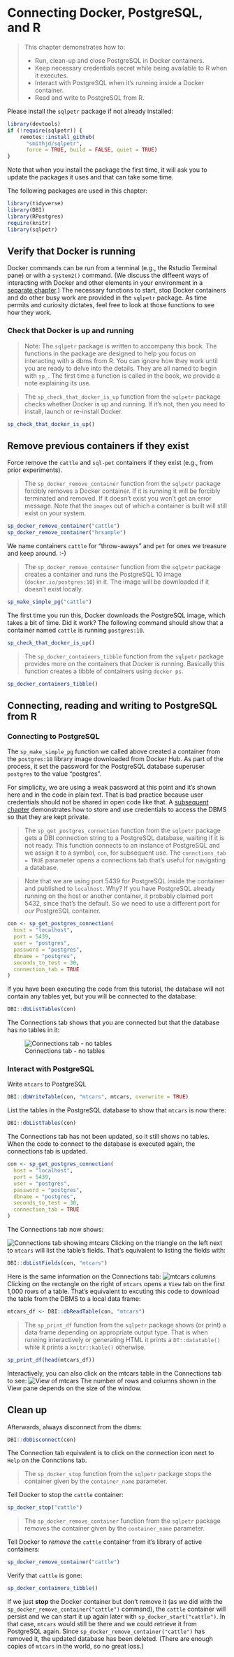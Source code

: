 # Connecting Docker, PostgreSQL, and R {#chapter_connect-docker-postgresql-r}

> This chapter demonstrates how to:
>
>  * Run, clean-up and close PostgreSQL in Docker containers.
>  * Keep necessary credentials secret while being available to R when it executes.
>  * Interact with PostgreSQL when it's running inside a Docker container.
>  * Read and write to PostgreSQL from R.

Please install the `sqlpetr` package if not already installed:
```r
library(devtools)
if (!require(sqlpetr)) {
    remotes::install_github(
      "smithjd/sqlpetr",
      force = TRUE, build = FALSE, quiet = TRUE)
}

```
Note that when you install the package the first time, it will ask you to update the packages it uses and that can take some time.

The following packages are used in this chapter:
```r
library(tidyverse)
library(DBI)
library(RPostgres)
require(knitr)
library(sqlpetr)
```

## Verify that Docker is running

Docker commands can be run from a terminal (e.g., the Rstudio Terminal pane) or with a `system2()` command.  (We discuss the diffeent ways of interacting with Docker and other elements in your environment in a [separate chapter](#your-local-environment).)  The necessary functions to start, stop Docker containers and do other busy work are provided in the `sqlpetr` package.  As time permits and curiosity dictates, feel free to look at those functions to see how they work.

### Check that Docker is up and running

> Note: The `sqlpetr` package is written to accompany this book.  The functions in the package are designed to help you focus on interacting with a dbms from R.  You can ignore how they work until you are ready to delve into the details.  They are all named to begin with `sp_`.  The first time a function is called in the book, we provide a note explaining its use.

> The `sp_check_that_docker_is_up` function from the `sqlpetr` package checks whether Docker is up and running.  If it's not, then you need to install, launch or re-install Docker.

```r
sp_check_that_docker_is_up()
```

## Remove previous containers if they exist
Force remove the `cattle` and `sql-pet` containers if they exist (e.g., from prior experiments).  

> The `sp_docker_remove_container` function from the `sqlpetr` package forcibly removes a Docker container. If it is running it will be forcibly terminated and removed. If it doesn't exist you won't get an error message. Note that the `images` out of which a container is built will still exist on your system.

```r
sp_docker_remove_container("cattle")
sp_docker_remove_container("hrsample")
```

We name containers `cattle` for "throw-aways" and `pet` for ones we treasure and keep around.  :-)

> The `sp_docker_remove_container` function from the `sqlpetr` package creates a container and runs the PostgreSQL 10 image (`docker.io/postgres:10`) in it. The image will be downloaded if it doesn't exist locally.

```r
sp_make_simple_pg("cattle")

```
The first time you run this, Docker downloads the PostgreSQL image, which takes a bit of time. Did it work? The following command should show that a container named `cattle` is running `postgres:10`.

```r
sp_check_that_docker_is_up()

```

> The `sp_docker_containers_tibble` function from the `sqlpetr` package provides more on the containers that Docker is running.  Basically this function creates a tibble of containers using `docker ps`.

```r
sp_docker_containers_tibble()

```

## Connecting, reading and writing to PostgreSQL from R


### Connecting to PostgreSQL
The `sp_make_simple_pg` function we called above created a container from the
`postgres:10` library image downloaded from Docker Hub. As part of the process, it set the password for the PostgreSQL database superuser `postgres` to the value 
"postgres".

For simplicity, we are using a weak password at this point and it's shown here 
and in the code in plain text. That is bad practice because user credentials 
should not be shared in open code like that.  A [subsequent chapter](#dbms-login)
demonstrates how to store and use credentials to access the DBMS so that they 
are kept private.

> The `sp_get_postgres_connection` function from the `sqlpetr` package gets a DBI connection string to a PostgreSQL database, waiting if it is not ready. This function connects to an instance of PostgreSQL and we assign it to a symbol, `con`, for subsequent use. The `connctions_tab = TRUE` parameter opens a connections tab that's useful for navigating a database.

> Note that we are using port 5439 for PostgreSQL inside the container and published to `localhost`. Why? If you have PostgreSQL already running on the host or another container, it probably claimed port 5432, since that's the default. So we need to use a different port for *our* PostgreSQL container.

```r
con <- sp_get_postgres_connection(
  host = "localhost",
  port = 5439,
  user = "postgres",
  password = "postgres",
  dbname = "postgres",
  seconds_to_test = 30, 
  connection_tab = TRUE
)

```

If you have been executing the code from this tutorial, the database will not contain any tables yet, but you will be connected to the database:

```r
DBI::dbListTables(con)
```
The Connections tab shows that you are connected but that the database has no tables in it:

![Connections tab - no tables](screenshots/connections-tab-no-tables.png)

### Interact with PostgreSQL

Write `mtcars` to PostgreSQL
```r
DBI::dbWriteTable(con, "mtcars", mtcars, overwrite = TRUE)
```

List the tables in the PostgreSQL database to show that `mtcars` is now there:

```r
DBI::dbListTables(con)
```
The Connections tab has not been updated, so it still shows no tables.  When the code to connect to the database is executed again, the connections tab is updated.
```r
con <- sp_get_postgres_connection(
  host = "localhost",
  port = 5439,
  user = "postgres",
  password = "postgres",
  dbname = "postgres",
  seconds_to_test = 30, 
  connection_tab = TRUE
)

```
The Connections tab now shows:

![Connections tab showing mtcars](screenshots/connections-tab-with-mtcars-table.png)
Clicking on the triangle on the left next to `mtcars` will list the table's fields.  That's equivalent to listing the fields with:

```r
DBI::dbListFields(con, "mtcars")
```
Here is the same information on the Connections tab:
![mtcars columns](screenshots/connections-tab-with-mtcars-columns.png)
Clicking on the rectangle on the right of `mtcars` opens a `View` tab on the first 1,000 rows of a table.  That's equivalent to excuting this code to download the table from the DBMS to a local data frame:
```r
mtcars_df <- DBI::dbReadTable(con, "mtcars")
```

> The `sp_print_df` function from the `sqlpetr` package shows (or print) a data frame depending on appropriate output type.  That is when running interactively or generating HTML it prints a `DT::datatable()` while it prints a `knitr::kable()` otherwise.

```r
sp_print_df(head(mtcars_df))

```
Interactively, you can also click on the mtcars table in the Connections tab to see:
![View of mtcars](screenshots/View-window-mtcars-from-postgresql.png)
The number of rows and columns shown in the View pane depends on the size of the window.

## Clean up

Afterwards, always disconnect from the dbms:
```r
DBI::dbDisconnect(con)
```
The Connection tab equivalent is to click on the connection icon next to `Help` on the Connctions tab.

> The `sp_docker_stop` function from the `sqlpetr` package stops the container given by the `container_name` parameter.

Tell Docker to stop the `cattle` container:
```r
sp_docker_stop("cattle")
```

> The `sp_docker_remove_container` function from the `sqlpetr` package removes the container given by the `container_name` parameter.

Tell Docker to *remove* the `cattle` container from it's library of active containers:

```r
sp_docker_remove_container("cattle")
```

Verify that `cattle` is gone:
```r
sp_docker_containers_tibble()

```

If we just **stop** the Docker container but don't remove it (as we did with the `sp_docker_remove_container("cattle")` command), the `cattle` container will persist and we can start it up again later with `sp_docker_start("cattle")`.  In that case, `mtcars` would still be there and we could retrieve it from PostgreSQL again.  Since `sp_docker_remove_container("cattle")`  has removed it, the updated database has been deleted.  (There are enough copies of `mtcars` in the world, so no great loss.)

